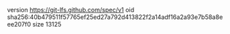 version https://git-lfs.github.com/spec/v1
oid sha256:40b479511f57765ef25ed27a792d413822f2a14adf16a2a93e7b58a8eee207f0
size 13125
